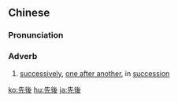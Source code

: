 {{also|先后}}
==Chinese==
{{zh-forms|s=先后}}

===Pronunciation===
{{zh-pron
|m=xiānhòu
|c=sin1 hau6
|mn=qz:sian-hiǒ/tw,xm,zz:sian-hō͘/qz:suiⁿ-ǎu/xm,zz:seng-āu
|cat=adv
}}

===Adverb===
{{zh-adv}}

# [[successively]], [[one after another]], in [[succession]]

{{zh-cat|Elementary|Antonymous}}

[[ko:先後]]
[[hu:先後]]
[[ja:先後]]